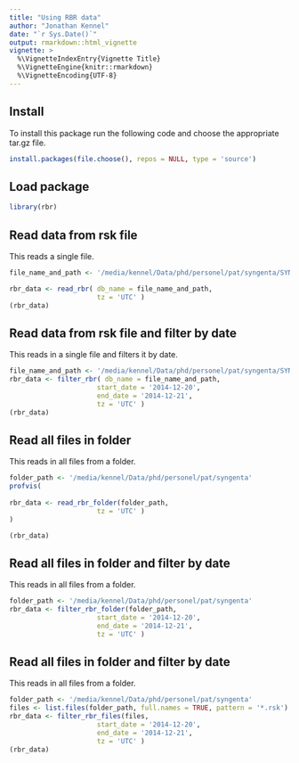 ```yaml
---
title: "Using RBR data"
author: "Jonathan Kennel"
date: "`r Sys.Date()`"
output: rmarkdown::html_vignette
vignette: >
  %\VignetteIndexEntry{Vignette Title}
  %\VignetteEngine{knitr::rmarkdown}
  %\VignetteEncoding{UTF-8}
---
```

## Install

To install this package run the following code and choose the appropriate tar.gz file.

```r
install.packages(file.choose(), repos = NULL, type = 'source')
```


## Load package
```r
library(rbr)
```

## Read data from rsk file

This reads a single file.

```r
file_name_and_path <- '/media/kennel/Data/phd/personel/pat/syngenta/SYN UW1 Baro P1 - 077653_20150410_1435.rsk'

rbr_data <- read_rbr( db_name = file_name_and_path, 
                      tz = 'UTC' )
(rbr_data)

```


## Read data from rsk file and filter by date

This reads in a single file and filters it by date.

```r
file_name_and_path <- '/media/kennel/Data/phd/personel/pat/syngenta/SYN UW1 Baro P1 - 077653_20150410_1435.rsk'
rbr_data <- filter_rbr( db_name = file_name_and_path, 
                      start_date = '2014-12-20', 
                      end_date = '2014-12-21', 
                      tz = 'UTC' )
(rbr_data)

```

## Read all files in folder

This reads in all files from a folder.

```r

folder_path <- '/media/kennel/Data/phd/personel/pat/syngenta'
profvis(
  
rbr_data <- read_rbr_folder(folder_path,
                      tz = 'UTC' )
)

(rbr_data)
```


## Read all files in folder and filter by date

This reads in all files from a folder.

```r

folder_path <- '/media/kennel/Data/phd/personel/pat/syngenta'
rbr_data <- filter_rbr_folder(folder_path, 
                      start_date = '2014-12-20', 
                      end_date = '2014-12-21', 
                      tz = 'UTC' )

```


## Read all files in folder and filter by date

This reads in all files from a folder.

```r

folder_path <- '/media/kennel/Data/phd/personel/pat/syngenta'
files <- list.files(folder_path, full.names = TRUE, pattern = '*.rsk')
rbr_data <- filter_rbr_files(files, 
                      start_date = '2014-12-20', 
                      end_date = '2014-12-21', 
                      tz = 'UTC' )
(rbr_data)
```
